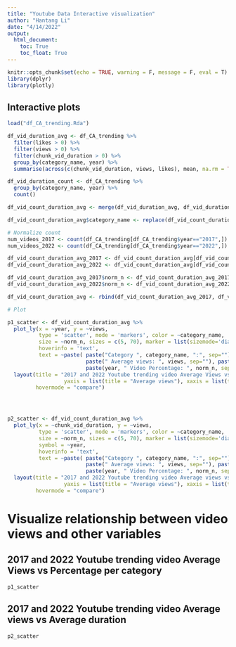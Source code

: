 ```yaml
---
title: "Youtube Data Interactive visualization"
author: "Hantang Li"
date: "4/14/2022"
output: 
  html_document:
    toc: True
    toc_float: True
---
```


```r
knitr::opts_chunk$set(echo = TRUE, warning = F, message = F, eval = T)
library(dplyr)
library(plotly)
```

## Interactive plots

```r
load("df_CA_trending.Rda")
```

```r
df_vid_duration_avg <- df_CA_trending %>%
  filter(likes > 0) %>% 
  filter(views > 0) %>% 
  filter(chunk_vid_duration > 0) %>% 
  group_by(category_name, year) %>% 
  summarise(across(c(chunk_vid_duration, views, likes), mean, na.rm = TRUE))

df_vid_duration_count <- df_CA_trending %>%
  group_by(category_name, year) %>% 
  count()

df_vid_count_duration_avg <- merge(df_vid_duration_avg, df_vid_duration_count)

df_vid_count_duration_avg$category_name <- replace(df_vid_count_duration_avg$category_name, df_vid_count_duration_avg$category_name=="29", "Nonprofits & Activism")

# Normalize count
num_videos_2017 <- count(df_CA_trending[df_CA_trending$year=="2017",])
num_videos_2022 <- count(df_CA_trending[df_CA_trending$year=="2022",])

df_vid_count_duration_avg_2017 <- df_vid_count_duration_avg[df_vid_count_duration_avg$year=="2017",]
df_vid_count_duration_avg_2022 <- df_vid_count_duration_avg[df_vid_count_duration_avg$year=="2022",]

df_vid_count_duration_avg_2017$norm_n <- df_vid_count_duration_avg_2017$n / num_videos_2017$n
df_vid_count_duration_avg_2022$norm_n <- df_vid_count_duration_avg_2022$n / num_videos_2022$n

df_vid_count_duration_avg <- rbind(df_vid_count_duration_avg_2017, df_vid_count_duration_avg_2022)

# Plot

p1_scatter <- df_vid_count_duration_avg %>% 
  plot_ly(x = ~year, y = ~views,
          type = 'scatter', mode = 'markers', color = ~category_name,
          size = ~norm_n, sizes = c(5, 70), marker = list(sizemode='diameter', opacity=0.5),
          hoverinfo = 'text',
          text = ~paste( paste("Category ", category_name, ":", sep=""), paste("Average duration: ", chunk_vid_duration, sep="") , 
                         paste(" Average views: ", views, sep=""), paste(" Average likes: ", likes, sep=""), paste(" Count: ", n, sep=""),
                         paste(year, " Video Percentage: ", norm_n, sep=""), sep = "<br>")) %>%
  layout(title = "2017 and 2022 Youtube trending video Average Views vs Percentage per category",
                  yaxis = list(title = "Average views"), xaxis = list(title = "Year"),
         hovermode = "compare")




p2_scatter <- df_vid_count_duration_avg %>% 
  plot_ly(x = ~chunk_vid_duration, y = ~views,
          type = 'scatter', mode = 'markers', color = ~category_name,
          size = ~norm_n, sizes = c(5, 70), marker = list(sizemode='diameter', opacity=0.5),
          symbol = ~year,
          hoverinfo = 'text',
          text = ~paste( paste("Category ", category_name, ":", sep=""), paste("Average duration: ", chunk_vid_duration, sep="") , 
                         paste(" Average views: ", views, sep=""), paste(" Average likes: ", likes, sep=""), paste(" Count: ", n, sep=""),
                         paste(year, " Video Percentage: ", norm_n, sep=""), sep = "<br>")) %>%
  layout(title = "2017 and 2022 Youtube trending video Average views vs Average duration",
                  yaxis = list(title = "Average views"), xaxis = list(title = "Average duration"),
         hovermode = "compare")
```

# Visualize relationship between video views and other variables {.tabset}

## 2017 and 2022 Youtube trending video Average Views vs Percentage per category

```r
p1_scatter
```


## 2017 and 2022 Youtube trending video Average views vs Average duration

```r
p2_scatter
```

